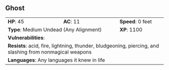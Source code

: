 ## Ghost {#monster-ghost}

```{=html}
<table class="table table-striped">
    <tbody>
        <tr>                    
            <td><b>HP</b>: 45</td>
            <td><b>AC</b>: 11</td>
            <td><b>Speed</b>: 0 feet</td>
        </tr>
        <tr>
            <td colspan="2"><b>Type</b>: Medium Undead (Any Alignment)</td>
            <td><b>XP</b>: 1100</td>
        </tr>
        <tr>
            <td colspan="3"><b>Vulnerabilities</b>: </td>
        </tr>
        <tr>
            <td colspan="3"><b>Resists</b>: acid, fire, lightning, thunder, bludgeoning, piercing, and slashing from nonmagical weapons</td>
        </tr>
        <tr>
            <td colspan="3"><b>Languages</b>: Any languages it knew in life</td>
        </tr>
    </tbody>
</table>
```